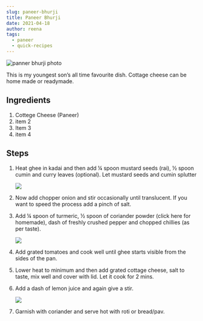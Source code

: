 ```yaml
---
slug: paneer-bhurji
title: Paneer Bhurji
date: 2021-04-18
author: reena
tags:
  - paneer
  - quick-recipes
---
```

![panner bhurji photo](/images/paneer-bhurji.png "Paneer Bhurji")

This is my youngest son’s all time favourite dish. Cottage cheese can be home made or readymade.



## Ingredients

1. Cottege Cheese (Paneer)
2. item 2
3. Item 3
4. item 4

    

## Steps

1. Heat ghee in kadai and then add ¼ spoon mustard seeds (rai), ½ spoon cumin and curry leaves (optional). Let mustard seeds and cumin splutter

   ![](/images/step1.png)
2. Now add chopper onion and stir occasionally until translucent. If you want to speed the process add a pinch of salt.
3. Add ¼ spoon of turmeric, ½ spoon of coriander powder (click here for homemade), dash of freshly crushed pepper and chopped chillies (as per taste).

   ![](/images/step3.png)
4. Add grated tomatoes and cook well until ghee starts visible from the sides of the pan.
5. Lower heat to minimum and then add grated cottage cheese, salt to taste, mix well and cover with lid. Let it cook for 2 mins.
6. Add a dash of lemon juice and again give a stir.

   ![](/images/step6.png)
7. Garnish with coriander and serve hot with roti or bread/pav.